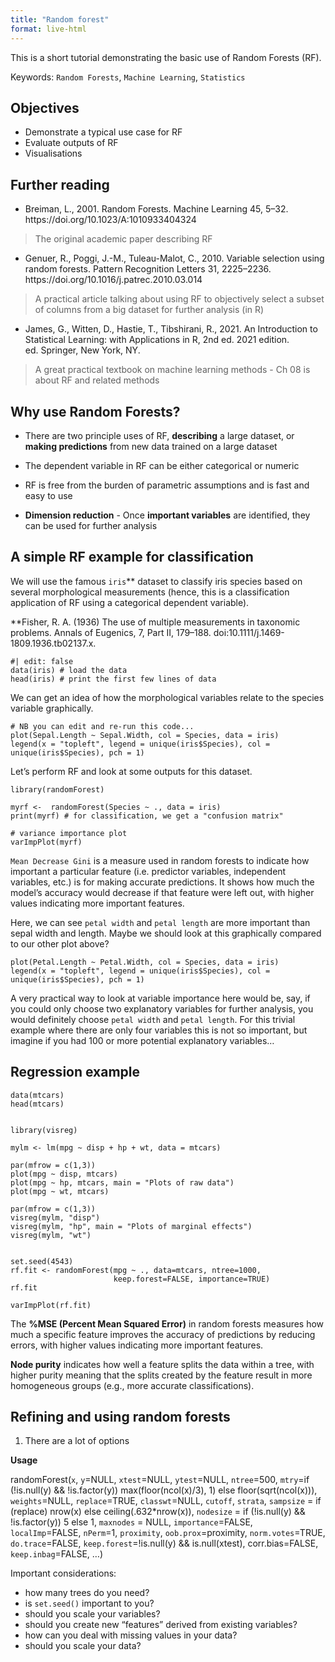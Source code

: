 ```yaml
---
title: "Random forest"
format: live-html
---
```


This is a short tutorial demonstrating the basic use of Random Forests (RF).

Keywords: `Random Forests`, `Machine Learning`, `Statistics`

## Objectives

- Demonstrate a typical use case for RF
- Evaluate outputs of RF
- Visualisations

## Further reading
- Breiman, L., 2001. Random Forests. Machine Learning 45, 5–32. https://doi.org/10.1023/A:1010933404324

> The original academic paper describing RF

- Genuer, R., Poggi, J.-M., Tuleau-Malot, C., 2010. Variable selection using random forests. Pattern Recognition Letters 31, 2225–2236. https://doi.org/10.1016/j.patrec.2010.03.014

> A practical article talking about using RF to objectively select a subset of columns from a big dataset for further analysis (in R)

- James, G., Witten, D., Hastie, T., Tibshirani, R., 2021. An Introduction to Statistical Learning: with Applications in R, 2nd ed. 2021 edition. ed. Springer, New York, NY.

> A great practical textbook on machine learning methods - Ch 08 is about RF and related methods

## Why use Random Forests?

- There are two principle uses of RF, **describing** a large dataset, or **making predictions** from new data trained on a large dataset

- The dependent variable in RF can be either categorical or numeric

- RF is free from the burden of parametric assumptions and is fast and easy to use

- **Dimension reduction** - Once **important variables** are identified, they can be used for further analysis

## A simple RF example for classification

We will use the famous `iris`** dataset to classify iris species based on several morphological measurements (hence, this is a classification application of RF using a categorical dependent variable). 

\*\*Fisher, R. A. (1936) The use of multiple measurements in taxonomic problems. Annals of Eugenics, 7, Part II, 179–188. doi:10.1111/j.1469-1809.1936.tb02137.x.

```webr
#| edit: false
data(iris) # load the data
head(iris) # print the first few lines of data
```

We can get an idea of how the morphological variables relate to the species variable graphically.

```webr
# NB you can edit and re-run this code...
plot(Sepal.Length ~ Sepal.Width, col = Species, data = iris)
legend(x = "topleft", legend = unique(iris$Species), col = unique(iris$Species), pch = 1)
```

Let's perform RF and look at some outputs for this dataset.

```webr
library(randomForest)

myrf <-  randomForest(Species ~ ., data = iris)
print(myrf) # for classification, we get a "confusion matrix"

```

```webr
# variance importance plot
varImpPlot(myrf)
```

`Mean Decrease Gini` is a measure used in random forests to indicate how important a particular feature (i.e. predictor variables, independent variables, etc.) is for making accurate predictions. It shows how much the model's accuracy would decrease if that feature were left out, with higher values indicating more important features.

Here, we can see `petal width` and `petal length` are more important than sepal width and length.  Maybe we should look at this graphically compared to our other plot above?


```webr
plot(Petal.Length ~ Petal.Width, col = Species, data = iris)
legend(x = "topleft", legend = unique(iris$Species), col = unique(iris$Species), pch = 1)
```

A very practical way to look at variable importance here would be, say, if you could only choose two explanatory variables for further analysis, you would definitely choose `petal width` and `petal length`.  For this trivial example where there are only four variables this is not so important, but imagine if you had 100 or more potential explanatory variables...

## Regression example 

```webr
data(mtcars)
head(mtcars)
                     
```


```webr
library(visreg)

mylm <- lm(mpg ~ disp + hp + wt, data = mtcars)

par(mfrow = c(1,3))
plot(mpg ~ disp, mtcars)
plot(mpg ~ hp, mtcars, main = "Plots of raw data")
plot(mpg ~ wt, mtcars)

par(mfrow = c(1,3))
visreg(mylm, "disp")
visreg(mylm, "hp", main = "Plots of marginal effects")
visreg(mylm, "wt")
                     
```


```webr
set.seed(4543)
rf.fit <- randomForest(mpg ~ ., data=mtcars, ntree=1000,
                       keep.forest=FALSE, importance=TRUE)
rf.fit    

```

```webr
varImpPlot(rf.fit)    

```

The **%MSE (Percent Mean Squared Error)** in random forests measures how much a specific feature improves the accuracy of predictions by reducing errors, with higher values indicating more important features. 

**Node purity** indicates how well a feature splits the data within a tree, with higher purity meaning that the splits created by the feature result in more homogeneous groups (e.g., more accurate classifications).

## Refining and using random forests

1. There are a lot of options

**Usage**

randomForest(`x`, `y`=NULL,  `xtest`=NULL, `ytest`=NULL, `ntree`=500,
             `mtry`=if (!is.null(y) && !is.factor(y))
             max(floor(ncol(x)/3), 1) else floor(sqrt(ncol(x))),
             `weights`=NULL,
             `replace`=TRUE, `classwt`=NULL, `cutoff`, `strata`,
             `sampsize` = if (replace) nrow(x) else ceiling(.632*nrow(x)),
             `nodesize` = if (!is.null(y) && !is.factor(y)) 5 else 1,
             `maxnodes` = NULL,
             `importance`=FALSE, `localImp`=FALSE, `nPerm`=1,
             `proximity`, `oob.prox`=proximity,
             `norm.votes`=TRUE, `do.trace`=FALSE,
             `keep.forest`=!is.null(y) && is.null(xtest), corr.bias=FALSE,
             `keep.inbag`=FALSE, ...)
       
 Important considerations:
 
 - how many trees do you need?
 - is `set.seed()` important to you?
 - should you scale your variables?
 - should you create new "features" derived from existing variables?
 - how can you deal with missing values in your data?
 - should you scale your data?
 
